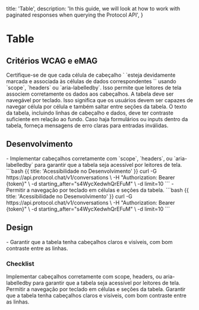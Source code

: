 
  title: 'Table',
  description:
    'In this guide, we will look at how to work with paginated responses when querying the Protocol API',
}

# Table

## Critérios WCAG e eMAG
<Properties fullWidth>
  <Property name="WCAG 1.1.1 / eMAG Diretriz 3" type="Cabeçalhos de tabela descritivos">
    Certifique-se de que cada célula de cabeçalho `<th> `esteja devidamente marcada e associada às células de dados correspondentes `<td>` usando `scope`, `headers` ou `aria-labelledby`. Isso permite que leitores de tela associem corretamente os dados aos cabeçalhos.
  </Property>
  <Property name="WCAG 2.1.1 / eMAG Diretriz 5" type="Navegabilidade por teclado">
    A tabela deve ser navegável por teclado. Isso significa que os usuários devem ser capazes de navegar célula por célula e também saltar entre seções da tabela.
  </Property>
  <Property name="WCAG 2.4.7 / eMAG Diretriz 5" type="Contraste de cores">
    O texto da tabela, incluindo linhas de cabeçalho e dados, deve ter contraste suficiente em relação ao fundo.
  </Property>
   <Property name="WCAG 2.4.7 / eMAG Diretriz 5" type="Mensagens de erro">
    Caso haja formulários ou inputs dentro da tabela, forneça mensagens de erro claras para entradas inválidas.
  </Property>
</Properties>


## Desenvolvimento
<Row>
  <Col>
    - Implementar cabeçalhos corretamente com `scope`, `headers`, ou `aria-labelledby` para garantir que a tabela seja acessível por leitores de tela.
  </Col>
  <Col>
    ```bash {{ title: 'Acessibilidade no Desenvolvimento' }}
    curl -G https://api.protocol.chat/v1/conversations \
      -H "Authorization: Bearer {token}" \
      -d starting_after="s4WycXedwhQrEFuM" \
      -d limit=10
    ```
  </Col>
  <Col>
    - Permitir a navegação por teclado em células e seções da tabela.
  </Col>
  <Col>
    ```bash {{ title: 'Acessibilidade no Desenvolvimento' }}
    curl -G https://api.protocol.chat/v1/conversations \
      -H "Authorization: Bearer {token}" \
      -d starting_after="s4WycXedwhQrEFuM" \
      -d limit=10
    ```
  </Col>
</Row>

## Design
<Row>
  <Col>
  - Garantir que a tabela tenha cabeçalhos claros e visíveis, com bom contraste entre as linhas.
  </Col>
  <Col>
    <ImageNote
          imageSrc="https://placehold.co/600x200.png"
          imageAlt="Acessibilidade no Design"
        />
  </Col>
</Row>

### Checklist
<Checklist>
Implementar cabeçalhos corretamente com scope, headers, ou aria-labelledby para garantir que a tabela seja acessível por leitores de tela.
Permitir a navegação por teclado em células e seções da tabela.
Garantir que a tabela tenha cabeçalhos claros e visíveis, com bom contraste entre as linhas.
</Checklist>
